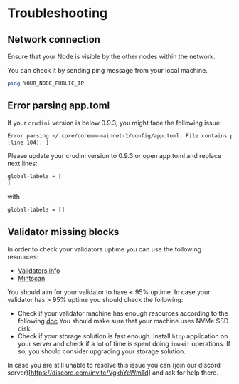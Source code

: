 # Troubleshooting

## Network connection

Ensure that your Node is visible by the other nodes within the network.

You can check it by sending ping message from your local machine.
```bash
ping YOUR_NODE_PUBLIC_IP
```

## Error parsing app.toml

If your `crudini` version is below 0.9.3, you might face the following issue:
```bash
Error parsing ~/.core/coreum-mainnet-1/config/app.toml: File contains parsing errors: <???>
[line 104]: ]
```
Please update your crudini version to 0.9.3 or open app.toml and replace next lines:
```bash
global-labels = [
]
```
with
```bash
global-labels = []
```

## Validator missing blocks

In order to check your validators uptime you can use the following resources:

- [Validators.info](https://validator.info/coreum)
- [Mintscan](https://www.mintscan.io/coreum/validators?sector=uptime)


You should aim for your validator to have < 95% uptime. In case your validator has > 95% uptime you should
check the following:

- Check if your validator machine has enough resources according to the following [doc](/docs/next/nodes-and-validators/essentials/system-requirements)
  You should make sure that your machine uses NVMe SSD disk.
- Check if your storage solution is fast enough. Install `htop` application on your server and check if a lot of time is spent
  doing `iowait` operations. If so, you should consider upgrading your storage solution.

In case you are still unable to resolve this issue you can (join our discord server)[https://discord.com/invite/VgkhYeWmTd] and ask for help there.

